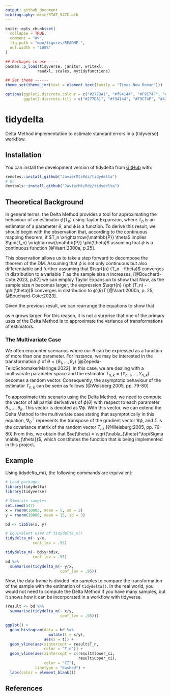 ```yaml
---
output: github_document
bibliography: misc/STAT_547C.bib
---
```


<!-- README.md is generated from README.Rmd. Please edit that file -->

```r
knitr::opts_chunk$set(
  collapse = TRUE,
  comment = "#>",
  fig.path = "man/figures/README-",
  out.width = "100%"
)

## Packages to use ----
pacman::p_load(tidyverse, janitor, writexl, 
              readxl, scales, mytidyfunctions)

## Set theme ------
theme_set(theme_jmr(text = element_text(family = "Times New Roman")))

options(ggplot2.discrete.colour = c("#277DA1", "#f94144", "#F9C74F", "#43AA8B"),
        ggplot2.discrete.fill = c("#277DA1", "#f94144", "#F9C74F", "#43AA8B"))
```

# tidydelta

<!-- badges: start -->
<!-- badges: end -->

Delta Method implementation to estimate standard errors in a {tidyverse} workflow. 

## Installation

You can install the development version of tidydelta from [GitHub](https://github.com/JavierMtzRdz/tidydelta) with:

``` r
remotes::install_github("JavierMtzRdz/tidydelta")
# Or
devtools::install_github("JavierMtzRdz/tidydelta")	
```

## Theoretical Background

In general terms, the Delta Method provides a tool for approximating the behaviour of an estimator $\phi(T_n)$ using Taylor Expansion, where $T_n$ is an estimator of a parameter $\theta$, and $\phi$ is a function. To derive this result, we should begin with the observation that, according to the continuous mapping theorem, if $T_n \xrightarrow{\mathbb{P}} \theta$ implies $\phi(T_n) \xrightarrow{\mathbb{P}} \phi(\theta)$ assuming that $\phi$ is a continuous function [@Vaart:2000a, p.25].

This observation allows us to take a step forward to decompose the theorem of the DM. Assuming that $\phi$ is not only continuous but also differentiable and further assuming that $\sqrt{n} (T_n - \theta)$ converges in distribution to a  variable $T$ as the sample size $n$ increases, [@Bouchard-Cote:2023, p.87] we can employ Taylor Expansion to show that 
\begin{align}
\sqrt{n} (\phi(T_n) - \phi(\theta)) \approx \phi'(\theta)\sqrt{n} (T_n - \theta).
\end{align}
Now, as the sample size $n$ becomes larger, the expression $\sqrt{n} (\phi(T_n) - \phi(\theta))$ converges in distribution to $\phi'(\theta)T$ [@Vaart:2000a, p. 25; @Bouchard-Cote:2023]. 

Given the previous result, we can rearrange the equations to show that 
\begin{align}
\sqrt{n} (\phi(T_n) - \phi(\theta)) \sim N(0, \phi'(\theta)^2\sigma^2)
\end{align}

as $n$ grows larger. For this reason, it is not a surprise that one of the primary uses of the Delta Method is to approximate the variance of transformations of estimators. 


### The Multivariate Case

We often encounter scenarios where our $\theta$ can be expressed as a function of more than one parameter. For instance, we may be interested in the transformation $\phi$ of $\theta = (\theta_1, \ldots, \theta_k)$ [@Zepeda-TelloSchomakerMaringe:2022]. In this case, we are dealing with a multivariate parameter space and the estimator $T_{n,k} = (Y_{n,1}, \ldots, Y_{n,k})$ becomes a random vector. Consequently, the asymptotic behaviour of the estimator $T_{n,k}$ can be seen as follows [@Weisberg:2005, pp. 79-80]
\begin{align}
\sqrt{n} (T_{n,k} - \theta) \leadsto N(0, \Sigma).
\end{align}

To approximate this scenario using the Delta Method, we need to compute the vector of all partial derivatives of $\phi(\theta)$ with respect to each parameter $\theta_1, \ldots, \theta_k$. This vector is denoted as $\nabla \phi$. 
With this vector, we can extend the Delta Method to the multivariate case stating that asymptotically
\begin{align}
\sqrt{n} (\phi(T_{n,k}) - \phi(\theta)) \leadsto N(0, \nabla_{\theta}^\top\Sigma \nabla_{\theta}).
\end{align}
In this equation, $\nabla_{\theta}^\top$ represents the transpose of the gradient vector $\nabla \phi$, and $\Sigma$ is the covariance matrix of the random vector $T_{nk}$ [@Weisberg:2005, pp. 79-80].From this, we obtain that $se(\theta) = \sqrt{\nabla_{\theta}^\top\Sigma \nabla_{\theta}}$, which constitutes the function that is being implemented in this project. 


## Example

Using tidydelta_m(), the following commands are equivalent:

```r
# Load packages
library(tidydelta)
library(tidyverse)

# Simulate samples
set.seed(547)
x = rnorm(10000, mean = 5, sd = 2)
y = rnorm(10000, mean = 15, sd = 3)

bd <- tibble(x, y)

# Equivalent uses of tidydelta_m()
tidydelta_m(~ y/x,
            conf_lev = .95)

tidydelta_m(~ bd$y/bd$x,
            conf_lev = .95)
bd %>%
  summarise(tidydelta_m(~ y/x,
                        conf_lev = .95))
```

Now, the data frame is divided into samples to compare the transformation of the sample with the estimation of `tidydelta()`. In the real world, you would not need to compute the Delta Method if you have many samples, but it shows how it can be incorporated in a workflow with tidyverse. 

```r
(result <- bd %>%
  summarise(tidydelta_m(~ x/y,
                        conf_lev = .95)))

ggplot() +
  geom_histogram(data = bd %>%
                   mutate(t = x/y),
                 aes(x = t)) +
  geom_vline(aes(xintercept = result$T_n,
                 color = "T_n")) +
  geom_vline(aes(xintercept = c(result$lower_ci,
                                result$upper_ci),
                 color = "CI"),
             linetype = "dashed") +
  labs(color = element_blank()) 
```


## References
